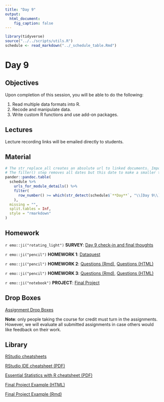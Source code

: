 ```yaml
---
title: "Day 9"
output:
  html_document:
    fig_caption: false
---
```


```r
library(tidyverse)
source("../../scripts/utils.R")
schedule <- read_markdown("../_schedule_table.Rmd")
```

# Day 9

## Objectives

Upon completion of this session, you will be able to do the following:

1. Read multiple data formats into R.
2. Recode and manipulate data.
3. Write custom R functions and use add-on packages.


## Lectures

Lecture recording links will be emailed directly to students.


## Material

```r
# The str_replace_all creates an absolute url to linked documents. Important because there are word and pdf rendered versions of the syllabus.
# The filter() step removes all dates but this date to make a smaller table.
pander::pandoc.table(
  schedule %>%
    urls_for_module_details() %>%
    filter(
      row_number() >= which(str_detect(schedule$`**Day**`, "\\[Day 9\\]"))
    ),
  missing = "",
  split.tables = Inf,
  style = "rmarkdown"
)
``` 


## Homework

`r emo::ji("rotating_light")` **SURVEY**: [Day 9 check-in and final thoughts](https://courseplus.jhu.edu/core/index.cfm/go/survey2:student.home/coid/18000/#!/surveyid/36576/surveyview)

`r emo::ji("pencil")` **HOMEWORK 1**: [Dataquest](https://app.dataquest.io/login?target-url=%2Fm%2F499%2Fintroduction-to-programming-in-r) 

`r emo::ji("pencil")` **HOMEWORK 2**: [Questions (Rmd)](../../modules/HW/homework2.Rmd), [Questions (HTML)](../../modules/HW/homework2.html)

`r emo::ji("pencil")` **HOMEWORK 3**: [Questions (Rmd)](../../modules/HW/homework3.Rmd), [Questions (HTML)](../../modules/HW/homework3.html)

`r emo::ji("notebook")` **PROJECT**: [Final Project](../../modules/Project_Guidelines/Project_Guidelines.html) 


## Drop Boxes

[Assignment Drop Boxes](https://courseplus.jhu.edu/core/index.cfm/go/db:main/coID/17889/)

**Note**: only people taking the course for credit must turn in the assignments. However, we will evaluate all submitted assignments in case others would like feedback on their work.


## Library

[RStudio cheatsheets](https://www.rstudio.com/resources/cheatsheets/)

[RStudio IDE cheatsheet (PDF)](../../resources/rstudio_IDE_cheatsheet.pdf)

[Essential Statistics with R cheatsheet (PDF)](../../resources/essential_statistics_R_cheatsheet.pdf)

[Final Project Example (HTML)](../../modules/Project_Example/Project_Example.html)

[Final Project Example (Rmd)](../../modules/Project_Example/Project_Example.Rmd)

